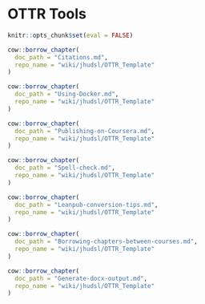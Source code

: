 
# OTTR Tools

```r
knitr::opts_chunk$set(eval = FALSE)
```

```r
cow::borrow_chapter(
  doc_path = "Citations.md",
  repo_name = "wiki/jhudsl/OTTR_Template"
)
```

```r
cow::borrow_chapter(
  doc_path = "Using-Docker.md",
  repo_name = "wiki/jhudsl/OTTR_Template"
)
```

```r
cow::borrow_chapter(
  doc_path = "Publishing-on-Coursera.md",
  repo_name = "wiki/jhudsl/OTTR_Template"
)
```

```r
cow::borrow_chapter(
  doc_path = "Spell-check.md",
  repo_name = "wiki/jhudsl/OTTR_Template"
)
```

```r
cow::borrow_chapter(
  doc_path = "Leanpub-conversion-tips.md",
  repo_name = "wiki/jhudsl/OTTR_Template"
)
```

```r
cow::borrow_chapter(
  doc_path = "Borrowing-chapters-between-courses.md",
  repo_name = "wiki/jhudsl/OTTR_Template"
)
```

```r
cow::borrow_chapter(
  doc_path = "Generate-docx-output.md",
  repo_name = "wiki/jhudsl/OTTR_Template"
)
```
